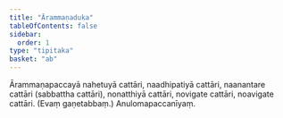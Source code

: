 ```yaml
---
title: "Ārammaṇaduka"
tableOfContents: false
sidebar:
  order: 1
type: "tipitaka"
basket: "ab"
---
```



<DynamicBreadcrumb />

<Division number="200">

<Paragraph number="540">
Ārammaṇapaccayā nahetuyā cattāri, naadhipatiyā cattāri, naanantare cattāri (sabbattha cattāri), nonatthiyā cattāri, novigate cattāri, noavigate cattāri. (Evaṃ gaṇetabbaṃ.)

</Paragraph>
</Division>

<Paragraph number="541" type="center">
Anulomapaccanīyaṃ.
</Paragraph>